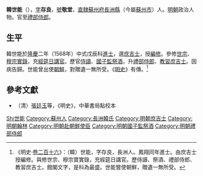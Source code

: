 {{明清人物信息框
| 姓名 = 韓世能
| 原名 =
| 圖片名稱= 韓世能.jpg
| 圖片大小 = 160px
| 圖片說明 = 《沧浪亭五百名贤像》之《韓世能像》
| 最高職務 = 禮部侍郎
| 國家 = 大明
| 爵位 =
| 籍貫 = [[南直隸|直隸]][[長洲縣|長洲縣]]
| 族裔 = 漢族
| 字號 = 字存良，号敬堂
| 諡號 = 
| 出生日期 = [[嘉靖|嘉靖]]七年（1528年）
| 出生地點 = [[南直隸|直隸]][[長洲縣|長洲縣]]
| 逝世日期 = [[萬曆|萬曆]]二十六年（1598年）
| 逝世地點 = [[南直隸|直隸]][[長洲縣|長洲縣]]
| 墓葬 = 
| 配偶 =
| 親屬 = （子）[[韓逢禧|韓逢禧]]、[[韓逢祐|韓逢祐]]<br>（孫）[[韓湙|韓湙]]<br>（玄孫）[[韓菼|韓菼]]
| 出身 = 
*隆慶二年戊辰科進士出身
| 經歷 = 
| 著作 =
}}

'''韓世能'''（{{bd|1528年||1598年||catIdx=Han韓世能}}），[[表字|字]]'''存良'''，[[號|號]]'''敬堂'''，[[南直隸|直隸]][[蘇州府|蘇州府]][[長洲縣|長洲縣]]（今屬[[蘇州市|蘇州市]]）人。[[明朝|明朝]]政治人物。官至[[禮部侍郎|禮部侍郎]]。

==生平==
韓世能於[[隆庆_(明朝)|隆慶]]二年（1568年）中式戊辰科[[進士|進士]]，選[[庶吉士|庶吉士]]，授[[編修|編修]]。參修[[明世宗|世宗]]、[[明穆宗|穆宗]][[實錄|實錄]]，充[[經筵|經筵]][[日講官|日講官]]。歷官[[侍讀|侍讀]]、[[國子監祭酒|國子監祭酒]]，升[[禮部侍郎|禮部侍郎]]、[[教習庶吉士|教習庶吉士]]。因病告歸。世能曾出使[[朝鮮王國|朝鮮]]，對贈遺一無所受。《[[明史|明史]]》有傳。<ref>《明史·[[s:明史/卷216|卷二百十六]]》：（韓）世能，字存良，長洲人。鳳翔同年進士。由庶吉士授編修。與修世宗、穆宗寶實錄，充經筵日講官。歷侍讀、祭酒、禮部侍郎、教習庶吉士。館閣文字，是科為最盛。世能嘗使朝鮮，贈遺一無所受。</ref>

==參考文獻==
{{reflist}}
*（清）[[張廷玉|張廷玉]]等，《明史》，中華書局點校本

{{隆慶二年戊辰科殿試金榜}}

{{Authority control}}

{{DEFAULTSORT:Han韓世能}}
[[Category:韓姓|Shi世能]]
[[Category:蘇州人|Category:蘇州人]]
[[Category:長洲韓氏|Category:長洲韓氏]]
[[Category:明朝庶吉士|Category:明朝庶吉士]]
[[Category:明朝翰林|Category:明朝翰林]]
[[Category:明朝赴朝鮮使臣|Category:明朝赴朝鮮使臣]]
[[Category:明朝國子監祭酒|Category:明朝國子監祭酒]]
[[Category:明朝禮部侍郎|Category:明朝禮部侍郎]]